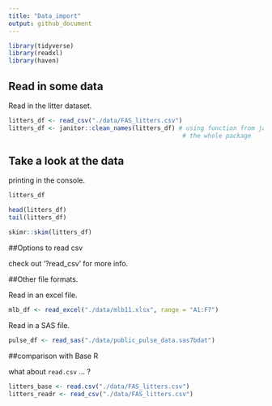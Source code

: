 ```yaml
---
title: "Data_import"
output: github_document
---
```


```r
library(tidyverse)
library(readxl)
library(haven)
```

## Read in some data

Read in the litter dataset.

```r
litters_df <- read_csv("./data/FAS_litters.csv")
litters_df <- janitor::clean_names(litters_df) # using function from janitor without loading
                                                # the whole package
```

## Take a look at the data

printing in the console.

```r
litters_df
```

```r
head(litters_df)
tail(litters_df)
```

```r
skimr::skim(litters_df)
```

##Options to read csv

check out '?read_csv' for more info. 

##Other file formats.

Read in an excel file.

```r
mlb_df <- read_excel("./data/mlb11.xlsx", range = "A1:F7")
```

Read in a SAS file.

```r
pulse_df <- read_sas("./data/public_pulse_data.sas7bdat")
```

##comparison with Base R

what about `read.csv` ... ?

```r
litters_base <- read.csv("./data/FAS_litters.csv")
litters_readr <- read_csv("./data/FAS_litters.csv")
```

